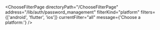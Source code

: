 

<ChooseFilterPage
  directoryPath="/ChooseFilterPage"
  address="/lib/auth/password_management"
  filterKind="platform"
  filters={['android', 'flutter', 'ios']}
  currentFilter="all"
  message={'Choose a platform:'}
/>
